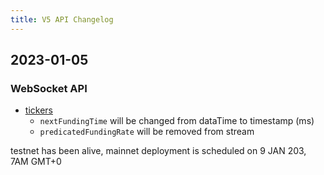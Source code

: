 ```yaml
---
title: V5 API Changelog
---
```


## 2023-01-05
### WebSocket API
* [tickers](../v5/websocket/public/ticker)
    * `nextFundingTime` will be changed from dataTime to timestamp (ms)
    * `predicatedFundingRate` will be removed from stream

testnet has been alive, mainnet deployment is scheduled on 9 JAN 203, 7AM GMT+0